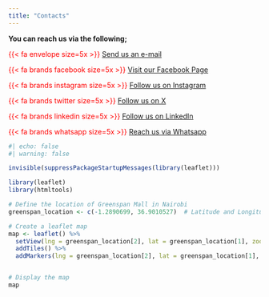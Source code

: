 ```yaml
---
title: "Contacts"
---
```


**You can reach us via the following;**

[{{< fa envelope size=5x >}}]{style="color:red"} [Send us an e-mail](https://mail.google.com "gmail"){.uri}

[{{< fa brands facebook size=5x >}}]{style="color:red"} [Visit our Facebook Page](https://facebook.com/BenAmollo "FB"){.uri}

[{{< fa brands instagram size=5x >}}]{style="color:red"} [Follow us on Instagram](https://instagram.com/Ben.Amollo "X"){.uri}

[{{< fa brands twitter size=5x >}}]{style="color:red"} [Follow us on X](https://twitter.com/Ben__amollo "X"){.uri}

[{{< fa brands linkedin size=5x >}}]{style="color:red"} [Follow us on LinkedIn](https://www.linkedin.com/in/kamp-spatial-8b6aa22b3/ "LinkedIn"){.uri}

[{{< fa brands whatsapp size=5x >}}]{style="color:red"} [Reach us via Whatsapp](https://web.whatsapp.com/ "Whatsapp"){.uri}

```r
#| echo: false
#| warning: false

invisible(suppressPackageStartupMessages(library(leaflet)))

library(leaflet)
library(htmltools)

# Define the location of Greenspan Mall in Nairobi
greenspan_location <- c(-1.2890699, 36.9010527)  # Latitude and Longitude

# Create a leaflet map
map <- leaflet() %>%
  setView(lng = greenspan_location[2], lat = greenspan_location[1], zoom = 15) %>%
  addTiles() %>%
  addMarkers(lng = greenspan_location[2], lat = greenspan_location[1], popup = "We are located on the 2nd floor, wing B of the Greenspan Mall", label = "Our Physical Location")


# Display the map
map
```

<i class="fa-solid fa-circle-plus fa-beat"></i> <i class="fa-solid fa-heart fa-beat"></i> <i class="fa-solid fa-heart fa-beat" style="--fa-animation-duration: 0.5s;" ></i> <i class="fa-solid fa-heart fa-beat" style="--fa-animation-duration: 2s;"></i> <i class="fa-solid fa-heart fa-beat" style="--fa-beat-scale: 2.0;"></i>
